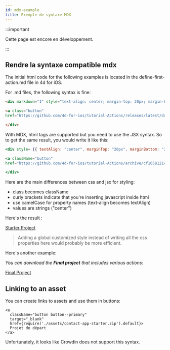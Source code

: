 ```yaml
---
id: mdx-example
title: Exemple de syntaxe MDX
---
```


:::important

Cette page est encore en développement.

:::

## Rendre la syntaxe compatible mdx

The initial html code for the following examples is located in the define-first-action.md file in 4d for iOS.

For .md files, the following syntax is fine:

```html
<div markdown="1" style="text-align: center; margin-top: 20px; margin-bottom: 20px"> 

<a class="button"
href="https://github.com/4d-for-ios/tutorial-Actions/releases/latest/download/tutorial-Actions.zip">STARTER PROJECT</a>

</div>
```

With MDX, html tags are supported but you need to use the JSX syntax. So to get the same result, you would write it like this:


```jsx {1,3}
<div style= {{ textAlign: "center", marginTop: "20px", marginBottom: "20px" }}>

<a className="button"
href="https://github.com/4d-for-ios/tutorial-Actions/archive/cf16581214a8a6e4e4067bcff43ac1265ec43ff7.zip">STARTER PROJECT</a>

</div>
```
Here are the main differences between css and jsx for styling:
- class becomes className
- curly brackets indicate that you're inserting javascript inside html
- use camelCase for property names (text-align becomes textAlign)
- values are strings ("center")

Here's the result :
<div style= {{ display: "flex", justifyContent: "center", marginTop: "20px", marginBottom: "20px" }}>
<a className="button button--primary" href="https://github.com/4d-for-ios/tutorial-Actions/archive/cf16581214a8a6e4e4067bcff43ac1265ec43ff7.zip">Starter Project</a>
</div>

> Adding a global customized style instead of writing all the css properties here would probably be more efficient.

Here's another example:

*You can download the **Final project** that includes various actions:*

<div style= {{ display: "flex", justifyContent: "center", marginTop: "20px", marginBottom: "20px" }}>
<a className="button button--primary" href="https://github.com/4d-for-ios/tutorial-Actions/releases/latest/download/tutorial-Actions.zip">Final Project</a>
</div>

## Linking to an asset

You can create links to assets and use them in buttons:

```
<a
  className="button button--primary"
  target="_blank"
  href={require('./assets/contact-app-starter.zip').default}>
  Projet de départ
</a>
```

Unfortunately, it looks like Crowdin does not support this syntax.